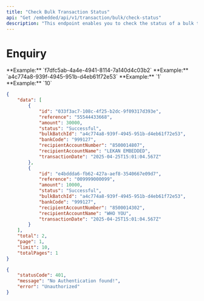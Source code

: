 ```yaml
---
title: "Check Bulk Transaction Status"
api: "Get /embedded/api/v1/transaction/bulk/check-status"
description: "This endpoint enables you to check the status of a bulk transaction."
---
```


# Enquiry

<ParamField query="orgId" type="string" required>
	**Example:** `f7dfc5ab-4a4e-4941-8114-7a140d4c03b2`
</ParamField>

<ParamField query="bulkBatchId" type="string" required>
	**Example:** `a4c774a8-939f-4945-951b-d4eb61f72e53`
</ParamField>

<ParamField query="page" type="number">
	**Example:** `1`
</ParamField>

<ParamField query="limit" type="number">
	**Example:** `10`
</ParamField>

<ResponseExample>

```json Success
{
	"data": [
		{
			"id": "033f3ac7-108c-4f25-b2dc-9f09317d393e",
			"reference": "55544433668",
			"amount": 30000,
			"status": "Successful",
			"bulkBatchId": "a4c774a8-939f-4945-951b-d4eb61f72e53",
			"bankCode": "999127",
			"recipientAccountNumber": "8500014807",
			"recipientAccountName": "LEKAN EMBEDDED",
			"transactionDate": "2025-04-25T15:01:04.567Z"
		},
		{
			"id": "e4bddda6-fb62-427a-aef8-3540667e09d7",
			"reference": "009999000099",
			"amount": 10000,
			"status": "Successful",
			"bulkBatchId": "a4c774a8-939f-4945-951b-d4eb61f72e53",
			"bankCode": "999127",
			"recipientAccountNumber": "8500014302",
			"recipientAccountName": "WHO YOU",
			"transactionDate": "2025-04-25T15:01:04.567Z"
		}
	],
	"total": 2,
	"page": 1,
	"limit": 10,
	"totalPages": 1
}
```

```json Unauthorized
{
	"statusCode": 401,
	"message": "No Authentication found!",
	"error": "Unauthorized"
}
```

</ResponseExample>
